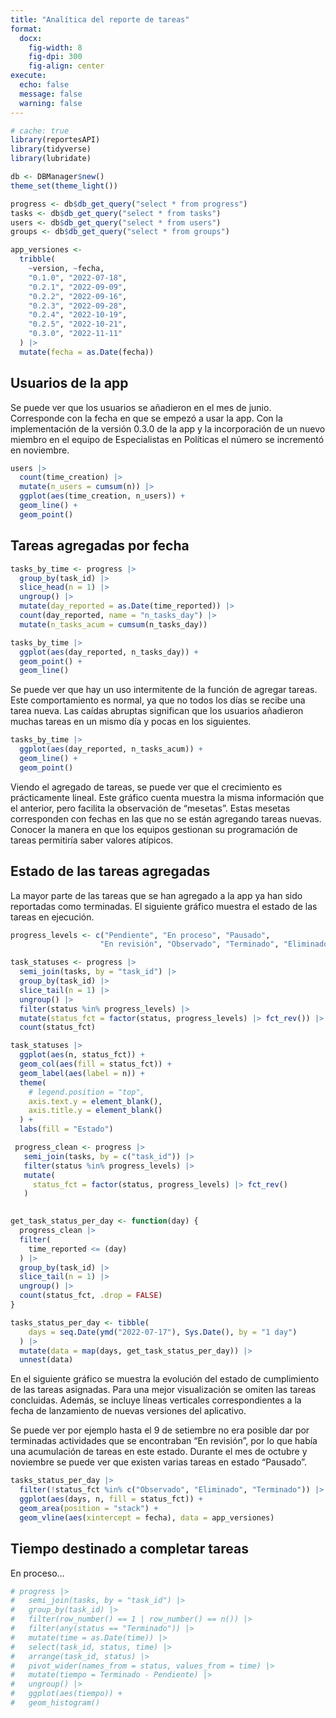 ```yaml
---
title: "Analítica del reporte de tareas"
format: 
  docx:
    fig-width: 8
    fig-dpi: 300
    fig-align: center
execute: 
  echo: false
  message: false
  warning: false
---
```


```r
# cache: true
library(reportesAPI)
library(tidyverse)
library(lubridate)

db <- DBManager$new()
theme_set(theme_light())
```

```r
progress <- db$db_get_query("select * from progress")
tasks <- db$db_get_query("select * from tasks")
users <- db$db_get_query("select * from users")
groups <- db$db_get_query("select * from groups")
```

```r
app_versiones <-
  tribble(
    ~version, ~fecha,
    "0.1.0", "2022-07-18",
    "0.2.1", "2022-09-09",
    "0.2.2", "2022-09-16",
    "0.2.3", "2022-09-28",
    "0.2.4", "2022-10-19",
    "0.2.5", "2022-10-21",
    "0.3.0", "2022-11-11"
  ) |> 
  mutate(fecha = as.Date(fecha))
```

## Usuarios de la app

Se puede ver que los usuarios se añadieron en el mes de junio. Corresponde con la fecha en que se empezó a usar la app. Con la implementación de la versión 0.3.0 de la app y la incorporación de un nuevo miembro en el equipo de Especialistas en Políticas el número se incrementó en noviembre.

```r
users |> 
  count(time_creation) |> 
  mutate(n_users = cumsum(n)) |> 
  ggplot(aes(time_creation, n_users)) +
  geom_line() +
  geom_point()
```

## Tareas agregadas por fecha

```r
tasks_by_time <- progress |> 
  group_by(task_id) |> 
  slice_head(n = 1) |> 
  ungroup() |> 
  mutate(day_reported = as.Date(time_reported)) |> 
  count(day_reported, name = "n_tasks_day") |> 
  mutate(n_tasks_acum = cumsum(n_tasks_day)) 
```

```r
tasks_by_time |> 
  ggplot(aes(day_reported, n_tasks_day)) +
  geom_point() +
  geom_line()
```

Se puede ver que hay un uso intermitente de la función de agregar tareas. Este comportamiento es normal, ya que no todos los días se recibe una tarea nueva. Las caídas abruptas significan que los usuarios añadieron muchas tareas en un mismo día y pocas en los siguientes.

```r
tasks_by_time |> 
  ggplot(aes(day_reported, n_tasks_acum)) +
  geom_line() +
  geom_point()
```

Viendo el agregado de tareas, se puede ver que el crecimiento es prácticamente lineal. Este gráfico cuenta muestra la misma información que el anterior, pero facilita la observación de "mesetas". Estas mesetas corresponden con fechas en las que no se están agregando tareas nuevas. Conocer la manera en que los equipos gestionan su programación de tareas permitiría saber valores atípicos.

## Estado de las tareas agregadas

La mayor parte de las tareas que se han agregado a la app ya han sido reportadas como terminadas. El siguiente gráfico muestra el estado de las tareas en ejecución.

```r
progress_levels <- c("Pendiente", "En proceso", "Pausado",
                    "En revisión", "Observado", "Terminado", "Eliminado")
```

```r
task_statuses <- progress |> 
  semi_join(tasks, by = "task_id") |> 
  group_by(task_id) |> 
  slice_tail(n = 1) |> 
  ungroup() |> 
  filter(status %in% progress_levels) |> 
  mutate(status_fct = factor(status, progress_levels) |> fct_rev()) |> 
  count(status_fct) 
```

```r
task_statuses |> 
  ggplot(aes(n, status_fct)) +
  geom_col(aes(fill = status_fct)) +
  geom_label(aes(label = n)) +
  theme(
    # legend.position = "top", 
    axis.text.y = element_blank(),
    axis.title.y = element_blank() 
  ) +
  labs(fill = "Estado")
```

```r
 progress_clean <- progress |> 
   semi_join(tasks, by = c("task_id")) |> 
   filter(status %in% progress_levels) |> 
   mutate(
     status_fct = factor(status, progress_levels) |> fct_rev()
   )
   
```

```r
get_task_status_per_day <- function(day) {
  progress_clean |>
  filter(
    time_reported <= (day)
  ) |>
  group_by(task_id) |>
  slice_tail(n = 1) |>
  ungroup() |>
  count(status_fct, .drop = FALSE)
}
```

```r
tasks_status_per_day <- tibble(
    days = seq.Date(ymd("2022-07-17"), Sys.Date(), by = "1 day")
  ) |> 
  mutate(data = map(days, get_task_status_per_day)) |> 
  unnest(data)
```

En el siguiente gráfico se muestra la evolución del estado de cumplimiento de las tareas asignadas. Para una mejor visualización se omiten las tareas concluidas. Además, se incluye líneas verticales correspondientes a la fecha de lanzamiento de nuevas versiones del aplicativo.

Se puede ver por ejemplo hasta el 9 de setiembre no era posible dar por terminadas actividades que se encontraban "En revisión", por lo que había una acumulación de tareas en este estado. Durante el mes de octubre y noviembre se puede ver que existen varias tareas en estado "Pausado".

```r
tasks_status_per_day |> 
  filter(!status_fct %in% c("Observado", "Eliminado", "Terminado")) |> 
  ggplot(aes(days, n, fill = status_fct)) +
  geom_area(position = "stack") +
  geom_vline(aes(xintercept = fecha), data = app_versiones)
```

## Tiempo destinado a completar tareas

En proceso...

```r
# progress |> 
#   semi_join(tasks, by = "task_id") |> 
#   group_by(task_id) |> 
#   filter(row_number() == 1 | row_number() == n()) |> 
#   filter(any(status == "Terminado")) |> 
#   mutate(time = as.Date(time)) |> 
#   select(task_id, status, time) |> 
#   arrange(task_id, status) |> 
#   pivot_wider(names_from = status, values_from = time) |> 
#   mutate(tiempo = Terminado - Pendiente) |> 
#   ungroup() |> 
#   ggplot(aes(tiempo)) +
#   geom_histogram()
```
